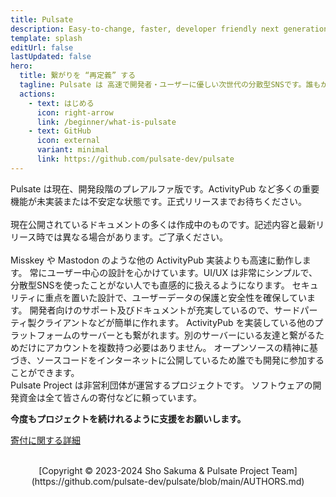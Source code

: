 ```yaml
---
title: Pulsate
description: Easy-to-change, faster, developer friendly next generation decentralized social media.
template: splash
editUrl: false
lastUpdated: false
hero:
  title: 繋がりを “再定義” する
  tagline: Pulsate は 高速で開発者・ユーザーに優しい次世代の分散型SNSです。誰もが気軽に情報を共有しより公平でオープンなデジタル空間を提供します。
  actions:
    - text: はじめる
      icon: right-arrow
      link: /beginner/what-is-pulsate
    - text: GitHub
      icon: external
      variant: minimal
      link: https://github.com/pulsate-dev/pulsate
---
```



<Aside type="caution">
  Pulsate は現在、開発段階のプレアルファ版です。ActivityPub など多くの重要機能が未実装または不安定な状態です。正式リリースまでお待ちください。
</Aside>

<br />

<Aside type="note" title="ドキュメントについて">
  現在公開されているドキュメントの多くは作成中のものです。記述内容と最新リリース時では異なる場合があります。ご了承ください。
</Aside>

<br />

<CardGrid stagger>
  <Card icon="rocket" title="高いパフォーマンス" >
    Misskey や Mastodon のような他の ActivityPub 実装よりも高速に動作します。
  </Card>
  <Card icon="heart" title="ユーザー中心の設計" >
    常にユーザー中心の設計を心かけています。UI/UX は非常にシンプルで、分散型SNSを使ったことがない人でも直感的に扱えるようになります。
  </Card>
  <Card icon="moon" title="重視されたセキュリティ" >
    セキュリティに重点を置いた設計で、ユーザーデータの保護と安全性を確保しています。
  </Card>
  <Card icon="puzzle" title="作りたいものを作れるように" >
    開発者向けのサポート及びドキュメントが充実しているので、サードパーティ製クライアントなどが簡単に作れます。
  </Card>
  <Card icon="star" title="Pulsate以外の人とも" >
    ActivityPub を実装している他のプラットフォームのサーバーとも繋がれます。別のサーバーにいる友達と繋がるためだけにアカウントを複数持つ必要はありません。
  </Card>
  <Card icon="github" title="いつまでもオープンソース" >
    オープンソースの精神に基づき、ソースコードをインターネットに公開しているため誰でも開発に参加することができます。
  </Card>
</CardGrid>

<br />

<Aside type="tip" title="寄付のお願い" >
  Pulsate Project は非営利団体が運営するプロジェクトです。 ソフトウェアの開発資金は全て皆さんの寄付などに頼っています。

  **今度もプロジェクトを続けれるように支援をお願いします。**

  [寄付に関する詳細](/community/sponsor)
</Aside>

<br />

<center>
  [Copyright © 2023-2024 Sho Sakuma & Pulsate Project Team](https://github.com/pulsate-dev/pulsate/blob/main/AUTHORS.md)
</center>
